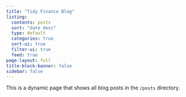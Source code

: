 ```yaml
---
title: "Tidy Finance Blog"
listing:
  contents: posts
  sort: "date desc"
  type: default
  categories: true
  sort-ui: true
  filter-ui: true
  feed: true
page-layout: full
title-block-banner: false
sidebar: false
---
```


This is a dynamic page that shows all blog posts in the `/posts` directory.
